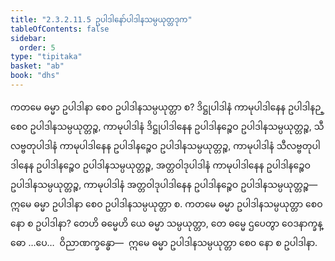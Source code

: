 ```yaml
---
title: "2.3.2.11.5 ဥပါဒါနော်ပါဒါနသမ္ပယုတ္တဒုက"
tableOfContents: false
sidebar:
  order: 5
type: "tipitaka"
basket: "ab"
book: "dhs"
---
```



<DynamicBreadcrumb />

<Division number="1231" book="dhs">

<Paragraph number="1928" book="dhs">
ကတမေ ဓမ္မာ ဥပါဒါနာ စေဝ ဥပါဒါနသမ္ပယုတ္တာ စ? ဒိဋ္ဌုပါဒါနံ ကာမုပါဒါနေန ဥပါဒါနဉ္စေဝ ဥပါဒါနသမ္ပယုတ္တဉ္စ, ကာမုပါဒါနံ ဒိဋ္ဌုပါဒါနေန ဥပါဒါနဉ္စေဝ ဥပါဒါနသမ္ပယုတ္တဉ္စ, သီလဗ္ဗတုပါဒါနံ ကာမုပါဒါနေန ဥပါဒါနဉ္စေဝ ဥပါဒါနသမ္ပယုတ္တဉ္စ, ကာမုပါဒါနံ သီလဗ္ဗတုပါဒါနေန ဥပါဒါနဉ္စေဝ ဥပါဒါနသမ္ပယုတ္တဉ္စ, အတ္တဝါဒုပါဒါနံ ကာမုပါဒါနေန ဥပါဒါနဉ္စေဝ ဥပါဒါနသမ္ပယုတ္တဉ္စ, ကာမုပါဒါနံ အတ္တဝါဒုပါဒါနေန ဥပါဒါနဉ္စေဝ ဥပါဒါနသမ္ပယုတ္တဉ္စ—  ဣမေ ဓမ္မာ ဥပါဒါနာ စေဝ ဥပါဒါနသမ္ပယုတ္တာ စ.
</Paragraph>

</Division>
<Division number="1232" book="dhs">

<Paragraph number="1929" book="dhs">
ကတမေ ဓမ္မာ ဥပါဒါနသမ္ပယုတ္တာ စေဝ နော စ ဥပါဒါနာ? တေဟိ ဓမ္မေဟိ ယေ ဓမ္မာ သမ္ပယုတ္တာ, တေ ဓမ္မေ ဌပေတွာ ဝေဒနာက္ခန္ဓော …ပေ…  ဝိညာဏက္ခန္ဓော—  ဣမေ ဓမ္မာ ဥပါဒါနသမ္ပယုတ္တာ စေဝ နော စ ဥပါဒါနာ.
</Paragraph>
</Division>